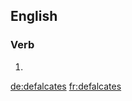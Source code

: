 
==English==

===Verb===
{{head|en}}

# {{en-third-person singular of|defalcate}}

[[de:defalcates]]
[[fr:defalcates]]